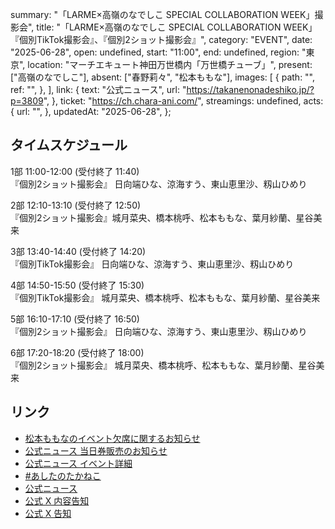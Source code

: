   summary: "「LARME×高嶺のなでしこ SPECIAL COLLABORATION WEEK」撮影会",
  title:
    "「LARME×⾼嶺のなでしこ SPECIAL COLLABORATION WEEK」『個別TikTok撮影会』、『個別2ショット撮影会』",
  category: "EVENT",
  date: "2025-06-28",
  open: undefined,
  start: "11:00",
  end: undefined,
  region: "東京",
  location: "マーチエキュート神田万世橋内「万世橋チューブ」",
  present: ["高嶺のなでしこ"],
  absent: ["春野莉々", "松本ももな"],
  images: [
    {
      path: "",
      ref: "",
    },
  ],
  link: {
    text: "公式ニュース",
    url: "https://takanenonadeshiko.jp/?p=3809",
  },
  ticket: "https://ch.chara-ani.com/",
  streamings: undefined,
  acts: {
    url: "",
  },
  updatedAt: "2025-06-28",
};

## タイムスケジュール

1部 11:00-12:00 (受付終了 11:40)<br/>
『個別2ショット撮影会』 日向端ひな、涼海すう、東山恵里沙、籾山ひめり

2部 12:10-13:10 (受付終了 12:50) <br/>
『個別2ショット撮影会』城月菜央、橋本桃呼、松本ももな、葉月紗蘭、星谷美来

3部 13:40-14:40 (受付終了 14:20) <br/>
『個別TikTok撮影会』 日向端ひな、涼海すう、東山恵里沙、籾山ひめり

4部 14:50-15:50 (受付終了 15:30) <br/>
『個別TikTok撮影会』 城月菜央、橋本桃呼、松本ももな、葉月紗蘭、星谷美来

5部 16:10-17:10 (受付終了 16:50) <br/>
『個別2ショット撮影会』 日向端ひな、涼海すう、東山恵里沙、籾山ひめり

6部 17:20-18:20 (受付終了 18:00) <br/>
『個別2ショット撮影会』 城月菜央、橋本桃呼、松本ももな、葉月紗蘭、星谷美来

## リンク

- [松本ももなのイベント欠席に関するお知らせ](https://takanenonadeshiko.jp/?p=3929)
- [公式ニュース 当日券販売のお知らせ](https://takanenonadeshiko.jp/?p=3917)
- [公式ニュース イベント詳細](https://takanenonadeshiko.jp/?p=3922)
- [#あしたのたかねこ](https://x.com/takanenofficial/status/1938593310605725739)
- [公式ニュース](https://takanenonadeshiko.jp/?p=3809)
- [公式 X 内容告知](https://x.com/takanenofficial/status/1927279932029202675)
- [公式 X 告知](https://x.com/takanenofficial/status/1922615844942852295)
